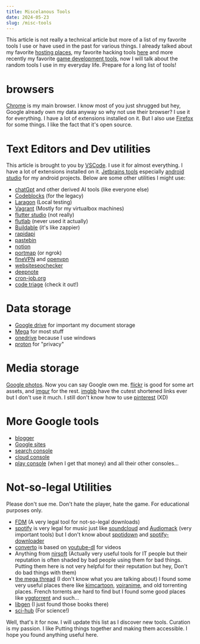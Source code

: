 ```yaml
---
title: Miscelanous Tools
date: 2024-05-23
slug: /misc-tools
---
```


This article is not really a technical article but more of a list of my favorite tools I use or have used in the past
for various things. I already talked about my favorite [hosting places](/posts/hosting-coding/), my favorite
hacking tools [here](https://dev.nairolf32.com/zer0ne/posts/2022/09/my-favorite-tools/) and more recently
my favorite [game development tools](/posts/game-dev-tools/), now I will talk about the random tools I use in my
everyday life. Prepare for a long list of tools!

# browsers

[Chrome](https://www.google.com/chrome/) is my main browser. I know most of you just shrugged but hey,
Google already own my data anyway so why not use their browser? I use it for everything.
I have a lot of extensions installed on it. But I also use [Firefox](https://www.mozilla.org/fr/firefox/new/)
for some things. I like the fact that it's open source.

# Text Editors and Dev utilities

This article is brought to you by [VSCode](https://code.visualstudio.com/). I use it for almost everything.
I have a lot of extensions installed on it. [Jetbrains tools](https://www.jetbrains.com/fr-fr/toolbox-app/) especially
[android studio](https://developer.android.com/studio) for my android projects. Below are some other utilities I might
use:

- [chatGpt](https://chat.openai.com/) and other derived AI tools (like everyone else)
- [Codeblocks](https://www.codeblocks.org/) (for the legacy)
- [Laragon](https://laragon.org/) (Local testing)
- [Vagrant](https://www.vagrantup.com/) (Mostly for my virtualbox machines)
- [flutter studio](https://flutterstudio.app/) (not really)
- [flutlab](https://flutlab.io/profile) (never used it actually)
- [Buildable](https://app.buildable.dev/home) (it's like zappier)
- [rapidapi](https://rapidapi.com)
- [pastebin](https://pastebin.com/u/nairolf32)
- [notion](https://notion.so/)
- [portmap](https://portmap.io/) (or ngrok)
- [fineVPN](https://finevpn.org/) and [openvpn](https://openvpn.net/)
- [websiteseochecker](https://websiteseochecker.com/)
- [deepnote](https://deepnote.com/)
- [cron-job.org](https://console.cron-job.org/dashboard)
- [code triage](https://www.codetriage.com/) (check it out!)

# Data storage

- [Google drive](https://drive.google.com/drive/my-drive) for important my document storage
- [Mega](https://mega.nz/) for most stuff
- [onedrive](https://onedrive.live.com/) because I use windows
- [proton](https://proton.me/fr/drive) for "privacy"

# Media storage

[Google photos](https://photos.google.com/). Now you can say Google own me.
[flickr](https://flickr.com/) is good for some art assets, and [imgur](https://imgur.com/) for the rest.
[imgbb](https://florian-edemessi.imgbb.com/) have the cutest shortened links ever but I don't use it much.
I still don't know how to use [pinterest](https://www.pinterest.fr/) (XD)

# More Google tools

- [blogger](https://www.blogger.com/profile/16394861194423407651)
- [Google sites](https://sites.google.com/)
- [search console](https://search.google.com/search-console/welcome)
- [cloud console](https://console.cloud.google.com/welcome)
- [play console](https://play.google.com/console/signup) (when I get that money)
and all their other consoles...

# Not-so-legal Utilities

Please don't sue me.
Don't hate the player, hate the game.
For educational purposes only.

- [FDM](https://www.freedownloadmanager.org/) (A very legal tool for not-so-legal downloads)
- [spotify](https://www.spotify.com/fr/) is very legal for music just like [soundcloud](https://m.soundcloud.com/)
and [Audiomack](https://audiomack.com/) (very important tools) but I don't know about [spotidown](https://spotifydown.com/fr)
and [spotify-downloader](https://spotify-downloader.com/)
- [converto](https://www.converto.io/en70) is based on [youtube-dl](https://youtube-dl.org/) for videos
- Anything from [nirsoft](https://www.nirsoft.net/) (Actually very useful tools for IT people but their reputation
is often shaded by bad people using them for bad things. Putting them here is not very helpful for their reputation
but hey, Don't do bad things with them)
- [the mega thread](https://www.reddit.com/r/Piracy/wiki/megathread) (I don't know what you are talking about)
I found some very useful places there like [kimcartoon](https://kimcartoon.li/), [voiranime](https://v5.voiranime.com/),
and old torrenting places. French torrents are hard to find but I found some good places like [yggtorrent](https://yggtorrent.is/)
and such...
- [libgen](http://libgen.rs/) (I just found those books there)
- [sci-hub](https://sci-hub.se/) (For science!)

Well, that's it for now. I will update this list as I discover new tools. Curation is my passion.
I like Putting things together and making them accessible. I hope you found anything useful here.
